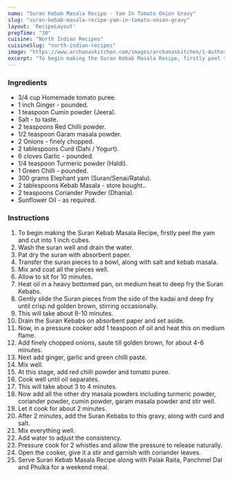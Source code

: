 ---
name: "Suran Kebab Masala Recipe - Yam In Tomato Onion Gravy"
slug: "suran-kebab-masala-recipe-yam-in-tomato-onion-gravy"
layout: 'RecipeLayout'
prepTime: "30"
cuisine: "North Indian Recipes"
cuisineSlug: "north-indian-recipes"
image: "https://www.archanaskitchen.com/images/archanaskitchen/1-Author/varshajchhabria-gmail.com/Suran_Kebab_Masala_1600.jpg"
excerpt: "To begin making the Suran Kebab Masala Recipe, firstly peel the yam and cut into 1 inch cubes"
---

### Ingredients

- 3/4 cup Homemade tomato puree.
- 1 inch Ginger - pounded.
- 1 teaspoon Cumin powder (Jeera).
- Salt - to taste.
- 2 teaspoons Red Chilli powder.
- 1/2 teaspoon Garam masala powder.
- 2 Onions - finely chopped.
- 2 tablespoons Curd (Dahi / Yogurt).
- 6 cloves Garlic - pounded.
- 1/4 teaspoon Turmeric powder (Haldi).
- 1 Green Chilli - pounded.
- 300 grams Elephant yam (Suran/Senai/Ratalu).
- 2 tablespoons Kebab Masala - store bought..
- 2 teaspoons Coriander Powder (Dhania).
- Sunflower Oil - as required.

### Instructions

1. To begin making the Suran Kebab Masala Recipe, firstly peel the yam and cut into 1 inch cubes.
1. Wash the suran well and drain the water.
1. Pat dry the suran with absorbent paper.
1. Transfer the suran pieces to a bowl, along with salt and kebab masala.
1. Mix and coat all the pieces well.
1. Allow to sit for 10 minutes.
1. Heat oil in a heavy bottomed pan, on medium heat to deep fry the Suran Kebabs.
1. Gently slide the Suran pieces from the side of the kadai and deep fry until crisp nd golden brown, stirring occasionally.
1. This will take about 8-10 minutes.
1. Drain the Suran Kebabs on absorbent paper and set aside.
1. Now, in a pressure cooker add 1 teaspoon of oil and heat this on medium flame.
1. Add finely chopped onions, saute till golden brown, for about 4-6 minutes.
1. Next add ginger, garlic and green chilli paste.
1. Mix well.
1. At this stage, add red chilli powder and tomato puree.
1. Cook well until oil separates.
1. This will take about 3 to 4 minutes.
1. Now add all the other dry masala powders including turmeric powder, coriander powder, cumin powder, garam masala powder and stir well.
1. Let it cook for about 2 minutes.
1. After 2 minutes, add the Suran Kebabs to this gravy, along with curd and salt.
1. Mix everything well.
1. Add water to adjust the consistency.
1. Pressure cook for 2 whistles and allow the pressure to release naturally.
1. Open the cooker, give it a stir and garnish with coriander leaves.
1. Serve Suran Kebab Masala Recipe along with Palak Raita, Panchmel Dal and Phulka for a weekend meal.
